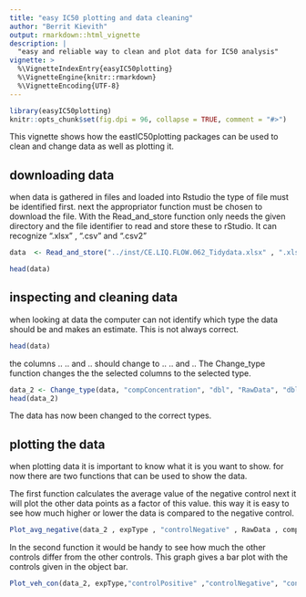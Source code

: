 ```yaml
---
title: "easy IC50 plotting and data cleaning"
author: "Berrit Kievith"
output: rmarkdown::html_vignette
description: |
  "easy and reliable way to clean and plot data for IC50 analysis"
vignette: >
  %\VignetteIndexEntry{easyIC50plotting}
  %\VignetteEngine{knitr::rmarkdown}
  %\VignetteEncoding{UTF-8}
---
```


```r
library(easyIC50plotting)
knitr::opts_chunk$set(fig.dpi = 96, collapse = TRUE, comment = "#>")
```

This vignette shows how the eastIC50plotting packages can be used to clean and change data as well as plotting it.

## downloading data

when data is gathered in files and loaded into Rstudio the type of file must be identified first. next the appropriator function must be chosen to download the file. With the Read_and_store function only needs the given directory and the file identifier to read and store these to rStudio.
It can recognize ".xlsx" , ".csv" and ".csv2"

```r
data  <- Read_and_store("../inst/CE.LIQ.FLOW.062_Tidydata.xlsx" , ".xlsx")

head(data)
```


## inspecting and cleaning data

when looking at data the computer can not identify which type the data should be and makes an estimate. This is not always correct.

```r
head(data)
```

the columns .. .. and .. should change to .. .. and ..
The Change_type function changes the the selected columns to the selected type.

```r
data_2 <- Change_type(data, "compConcentration", "dbl", "RawData", "dbl", "compName", "factor")
head(data_2)
```

The data has now been changed to the correct types.

## plotting the data

when plotting data it is important to know what it is you want to show.
for now there are two functions that can be used to show the data.

The first function calculates the average value of the negative control next it will plot the other data points as a factor of this value. this way it is easy to see how much higher or lower the data is compared to the negative control.
```r
Plot_avg_negative(data_2 , expType , "controlNegative" , RawData , compConcentration , compName)
```

In the second function it would be handy to see how much the other controls differ from the other controls. This graph gives a bar plot with the controls given in the object bar.

```r
Plot_veh_con(data_2, expType,"controlPositive" ,"controlNegative", "controlVehicleA",RawData)

```












